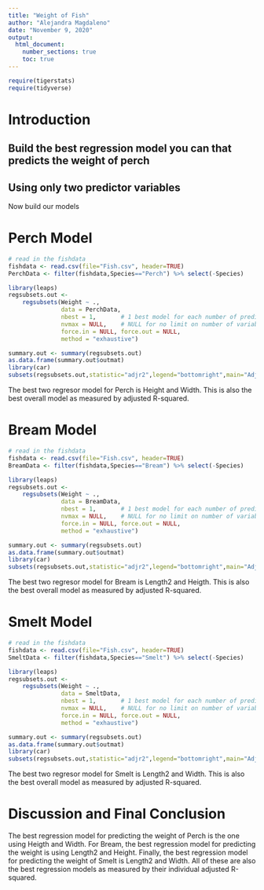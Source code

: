 ```yaml
---
title: "Weight of Fish"
author: "Alejandra Magdaleno"
date: "November 9, 2020"
output: 
  html_document:
    number_sections: true
    toc: true
---
```



```r
require(tigerstats)
require(tidyverse)
```

# Introduction

<!--In this section you explain what you are trying to show.  Where did the data come from?  What is the research or other question you are trying to answer?!-->

## Build the best regression model you can that predicts the weight of perch
## Using only two predictor variables  

Now build our models

# Perch Model

```r
# read in the fishdata
fishdata <- read.csv(file="Fish.csv", header=TRUE)
PerchData <- filter(fishdata,Species=="Perch") %>% select(-Species)
```



```r
library(leaps)
regsubsets.out <-
    regsubsets(Weight ~ .,
               data = PerchData,
               nbest = 1,       # 1 best model for each number of predictors
               nvmax = NULL,    # NULL for no limit on number of variables
               force.in = NULL, force.out = NULL,
               method = "exhaustive")

summary.out <- summary(regsubsets.out)
as.data.frame(summary.out$outmat)
library(car)
subsets(regsubsets.out,statistic="adjr2",legend="bottomright",main="Adjusted R^2")
```
  
The best two regresor model for Perch is Height and Width.  This is also the best overall model as measured by adjusted R-squared.   
  
    
  
#  Bream Model

```r
# read in the fishdata
fishdata <- read.csv(file="Fish.csv", header=TRUE)
BreamData <- filter(fishdata,Species=="Bream") %>% select(-Species)
```

```r
library(leaps)
regsubsets.out <-
    regsubsets(Weight ~ .,
               data = BreamData,
               nbest = 1,       # 1 best model for each number of predictors
               nvmax = NULL,    # NULL for no limit on number of variables
               force.in = NULL, force.out = NULL,
               method = "exhaustive")

summary.out <- summary(regsubsets.out)
as.data.frame(summary.out$outmat)
library(car)
subsets(regsubsets.out,statistic="adjr2",legend="bottomright",main="Adjusted R^2")
```

The best two regresor model for Bream is Length2 and Heigth.  This is also the best overall model as measured by adjusted R-squared.
  
#  Smelt Model

```r
# read in the fishdata
fishdata <- read.csv(file="Fish.csv", header=TRUE)
SmeltData <- filter(fishdata,Species=="Smelt") %>% select(-Species)
```

```r
library(leaps)
regsubsets.out <-
    regsubsets(Weight ~ .,
               data = SmeltData,
               nbest = 1,       # 1 best model for each number of predictors
               nvmax = NULL,    # NULL for no limit on number of variables
               force.in = NULL, force.out = NULL,
               method = "exhaustive")

summary.out <- summary(regsubsets.out)
as.data.frame(summary.out$outmat)
library(car)
subsets(regsubsets.out,statistic="adjr2",legend="bottomright",main="Adjusted R^2")
```

The best two regresor model for Smelt is Length2 and Width.  This is also the best overall model as measured by adjusted R-squared.

# Discussion and Final Conclusion

The best regression model for predicting the weight of Perch is the one using Heigth and Width.  For Bream, the best regression model for predicting the weight is using Length2 and Height.  Finally, the best regression model for predicting the weight of Smelt is Length2 and Width.  All of these are also the best regression models as measured by their individual adjusted R-squared.  

<!--Discussion and conclusion here.  If you found a relationship be sure to consider whether the relationship occurs because one of the variavbles causes the other, or whether they perhasps are related for some other reason.  Watch the chapter 6 videos from the GeorgeTown videos collection.!-->
